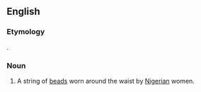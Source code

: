 ==English==

===Etymology===
{{bor+|en|ig}}.

===Noun===
{{en-noun}}

# A string of [[beads]] worn around the waist by [[Nigerian]] women.